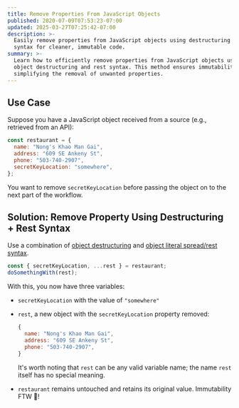 ```yaml
---
title: Remove Properties From JavaScript Objects
published: 2020-07-09T07:53:23-07:00
updated: 2025-03-27T07:25:42-07:00
description: >-
  Easily remove properties from JavaScript objects using destructuring and rest
  syntax for cleaner, immutable code.
summary: >-
  Learn how to efficiently remove properties from JavaScript objects using
  object destructuring and rest syntax. This method ensures immutability while
  simplifying the removal of unwanted properties.
---
```



## Use Case

Suppose you have a JavaScript object received from a source (e.g., retrieved
from an API):

```js
const restaurant = {
  name: "Nong's Khao Man Gai",
  address: "609 SE Ankeny St",
  phone: "503-740-2907",
  secretKeyLocation: "somewhere",
};
```

You want to remove `secretKeyLocation` before passing the object on to the next
part of the workflow.

## Solution: Remove Property Using Destructuring + Rest Syntax

Use a combination of [object destructuring][destructure] and [object literal
spread/rest syntax][spread].

```js {1}
const { secretKeyLocation, ...rest } = restaurant;
doSomethingWith(rest);
```

With this, you now have three variables:

- `secretKeyLocation` with the value of `"somewhere"`
- `rest`, a new object with the `secretKeyLocation` property removed:

  ```js
  {
    name: "Nong's Khao Man Gai",
    address: "609 SE Ankeny St",
    phone: "503-740-2907",
  }
  ```

  It's worth noting that `rest` can be any valid variable name; the name `rest`
  itself has no special meaning.

- `restaurant` remains untouched and retains its original value. Immutability
  FTW 🙌!

<CodeSandbox
  client:idle
  id="nmmst5"
  title="Remove JS object properties"
  file="index.js"
/>

[destructure]: https://developer.mozilla.org/en-US/docs/Web/JavaScript/Reference/Operators/Destructuring_assignment#Object_destructuring
[spread]: https://developer.mozilla.org/en-US/docs/Web/JavaScript/Reference/Operators/Spread_syntax#Spread_in_object_literals
